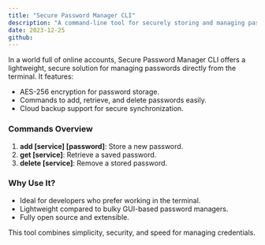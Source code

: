 ```yaml
---
title: "Secure Password Manager CLI"
description: "A command-line tool for securely storing and managing passwords, featuring encryption and integration with cloud storage."
date: 2023-12-25
github:
---
```


In a world full of online accounts, Secure Password Manager CLI offers a lightweight, secure solution for managing passwords directly from the terminal. It features:

- AES-256 encryption for password storage.
- Commands to add, retrieve, and delete passwords easily.
- Cloud backup support for secure synchronization.

### Commands Overview

1. **add [service] [password]**: Store a new password.
2. **get [service]**: Retrieve a saved password.
3. **delete [service]**: Remove a stored password.

### Why Use It?

- Ideal for developers who prefer working in the terminal.
- Lightweight compared to bulky GUI-based password managers.
- Fully open source and extensible.

This tool combines simplicity, security, and speed for managing credentials.
